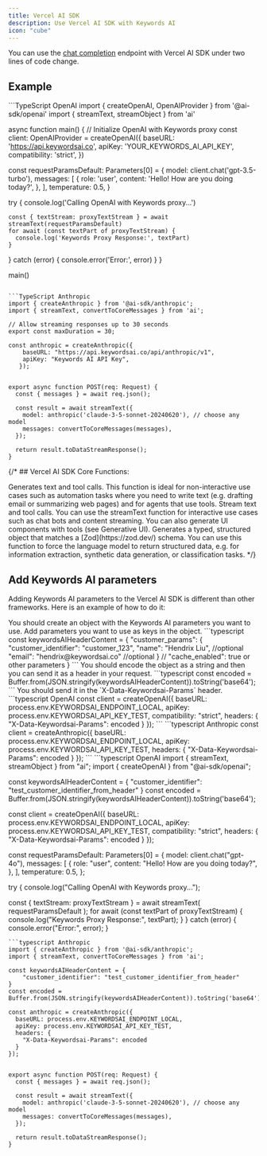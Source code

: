 ```yaml
---
title: Vercel AI SDK
description: Use Vercel AI SDK with Keywords AI
icon: "cube"
---
```


You can use the [chat completion](/api-endpoints/proxy-endpoints/chat-completions) endpoint with Vercel AI SDK under two lines of code change.
## Example
<CodeGroup>
```TypeScript OpenAI
import { createOpenAI, OpenAIProvider } from '@ai-sdk/openai'
import { streamText, streamObject } from 'ai'

async function main() {
  // Initialize OpenAI with Keywords proxy
  const client: OpenAIProvider = createOpenAI({
    baseURL: 'https://api.keywordsai.co',
    apiKey: 'YOUR_KEYWORDS_AI_API_KEY',
    compatibility: 'strict',
  })


  const requestParamsDefault: Parameters<typeof streamText>[0] = {
    model: client.chat('gpt-3.5-turbo'),
    messages: [
      {
        role: 'user',
        content: 'Hello! How are you doing today?',
      },
    ],
    temperature: 0.5,
  }

  try {
    console.log('Calling OpenAI with Keywords proxy...')

    const { textStream: proxyTextStream } = await streamText(requestParamsDefault)
    for await (const textPart of proxyTextStream) {
      console.log('Keywords Proxy Response:', textPart)
    }
  } catch (error) {
    console.error('Error:', error)
  }
}

main()
```

```TypeScript Anthropic
import { createAnthropic } from '@ai-sdk/anthropic';
import { streamText, convertToCoreMessages } from 'ai';

// Allow streaming responses up to 30 seconds
export const maxDuration = 30;

const anthropic = createAnthropic({
    baseURL: "https://api.keywordsai.co/api/anthropic/v1",
    apiKey: "Keywords AI API Key",
   });
   

export async function POST(req: Request) {
  const { messages } = await req.json();

  const result = await streamText({
    model: anthropic('claude-3-5-sonnet-20240620'), // choose any model
    messages: convertToCoreMessages(messages),
  });

  return result.toDataStreamResponse();
}
```
</CodeGroup>


{/* ## Vercel AI SDK Core Functions:

<ParamField path="generateText" type="function">
Generates text and tool calls. This function is ideal for non-interactive use cases such as automation tasks where you need to write text (e.g. drafting email or summarizing web pages) and for agents that use tools.
</ParamField>

<ParamField path="streamText" type="function">
    Stream text and tool calls. You can use the streamText function for interactive use cases such as chat bots and content streaming. You can also generate UI components with tools (see Generative UI).
</ParamField>

<ParamField path="generateObject" type="function">
    Generates a typed, structured object that matches a [Zod](https://zod.dev/) schema. You can use this function to force the language model to return structured data, e.g. for information extraction, synthetic data generation, or classification tasks.
</ParamField> */}

## Add Keywords AI parameters

Adding Keywords AI parameters to the Vercel AI SDK is different than other frameworks. Here is an example of how to do it:

<Steps>
<Step title="Specify Keywords AI params in an object">
You should create an object with the Keywords AI parameters you want to use. Add parameters you want to use as keys in the object.
```typescript
const keywordsAIHeaderContent = {
    "customer_params": {
        "customer_identifier": "customer_123",
        "name": "Hendrix Liu", //optional
        "email": "hendrix@keywordsai.co" //optional
    }
    // "cache_enabled": true or other parameters
}
```
</Step>
<Step title="Encode the object as a string">
You should encode the object as a string and then you can send it as a header in your request.
```typescript
const encoded = Buffer.from(JSON.stringify(keywordsAIHeaderContent)).toString('base64');
```
</Step>
<Step title="Add the header to your request">
You should send it in the `X-Data-Keywordsai-Params` header.
<CodeGroup>
```typescript OpenAI
const client = createOpenAI({
  baseURL: process.env.KEYWORDSAI_ENDPOINT_LOCAL,
  apiKey: process.env.KEYWORDSAI_API_KEY_TEST,
  compatibility: "strict",
  headers: {
    "X-Data-Keywordsai-Params": encoded
  }
});
```
```typescript Anthropic
const client = createAnthropic({
  baseURL: process.env.KEYWORDSAI_ENDPOINT_LOCAL,
  apiKey: process.env.KEYWORDSAI_API_KEY_TEST,
  headers: {
    "X-Data-Keywordsai-Params": encoded
  }
});
```
</CodeGroup>
</Step>
<Step title="Full example">
<CodeGroup>
```typescript OpenAI
import { streamText, streamObject } from "ai";
import { createOpenAI } from "@ai-sdk/openai";

const keywordsAIHeaderContent = {
    "customer_identifier": "test_customer_identifier_from_header"
}
const encoded = Buffer.from(JSON.stringify(keywordsAIHeaderContent)).toString('base64');

const client = createOpenAI({
  baseURL: process.env.KEYWORDSAI_ENDPOINT_LOCAL,
  apiKey: process.env.KEYWORDSAI_API_KEY_TEST,
  compatibility: "strict",
  headers: {
    "X-Data-Keywordsai-Params": encoded
  }
});

const requestParamsDefault: Parameters<typeof streamText>[0] = {
  model: client.chat("gpt-4o"),
  messages: [
    {
      role: "user",
      content: "Hello! How are you doing today?",
    },
  ],
  temperature: 0.5,
};

try {
  console.log("Calling OpenAI with Keywords proxy...");

  const { textStream: proxyTextStream } = await streamText(
    requestParamsDefault
  );
  for await (const textPart of proxyTextStream) {
    console.log("Keywords Proxy Response:", textPart);
  }
} catch (error) {
  console.error("Error:", error);
}
```
```typescript Anthropic
import { createAnthropic } from '@ai-sdk/anthropic';
import { streamText, convertToCoreMessages } from 'ai';

const keywordsAIHeaderContent = {
    "customer_identifier": "test_customer_identifier_from_header"
}
const encoded = Buffer.from(JSON.stringify(keywordsAIHeaderContent)).toString('base64');

const anthropic = createAnthropic({
  baseURL: process.env.KEYWORDSAI_ENDPOINT_LOCAL,
  apiKey: process.env.KEYWORDSAI_API_KEY_TEST,
  headers: {
    "X-Data-Keywordsai-Params": encoded
  }
});
   

export async function POST(req: Request) {
  const { messages } = await req.json();

  const result = await streamText({
    model: anthropic('claude-3-5-sonnet-20240620'), // choose any model
    messages: convertToCoreMessages(messages),
  });

  return result.toDataStreamResponse();
}
```
</CodeGroup>
</Step>
</Steps>
